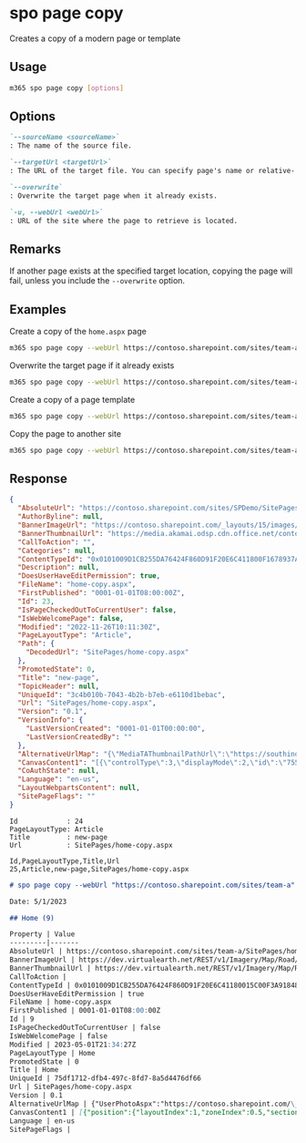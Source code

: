 
# spo page copy

Creates a copy of a modern page or template

## Usage

```sh
m365 spo page copy [options]
```

## Options

```md defintion-list
`--sourceName <sourceName>`
: The name of the source file.

`--targetUrl <targetUrl>`
: The URL of the target file. You can specify page's name or relative- or absolute URL.

`--overwrite`
: Overwrite the target page when it already exists.

`-u, --webUrl <webUrl>`
: URL of the site where the page to retrieve is located.
```

<Global />

## Remarks

If another page exists at the specified target location, copying the page will fail, unless you include the `--overwrite` option.

## Examples

Create a copy of the `home.aspx` page

```sh
m365 spo page copy --webUrl https://contoso.sharepoint.com/sites/team-a --sourceName "home.aspx" --targetUrl "home-copy.aspx"
```

Overwrite the target page if it already exists

```sh
m365 spo page copy --webUrl https://contoso.sharepoint.com/sites/team-a --sourceName "home.aspx" --targetUrl "home-copy.aspx" --overwrite
```

Create a copy of a page template

```sh
m365 spo page copy --webUrl https://contoso.sharepoint.com/sites/team-a --sourceName "templates/PageTemplate.aspx" --targetUrl "page.aspx"
```

Copy the page to another site

```sh
m365 spo page copy --webUrl https://contoso.sharepoint.com/sites/team-a --sourceName "templates/PageTemplate.aspx" --targetUrl "https://contoso.sharepoint.com/sites/team-b/sitepages/page.aspx"
```


## Response

<Tabs>
  <TabItem value="JSON">

  ```json
  {
    "AbsoluteUrl": "https://contoso.sharepoint.com/sites/SPDemo/SitePages/home-copy.aspx",
    "AuthorByline": null,
    "BannerImageUrl": "https://contoso.sharepoint.com/_layouts/15/images/sitepagethumbnail.png",
    "BannerThumbnailUrl": "https://media.akamai.odsp.cdn.office.net/contoso.sharepoint.com/_layouts/15/images/sitepagethumbnail.png",
    "CallToAction": "",
    "Categories": null,
    "ContentTypeId": "0x0101009D1CB255DA76424F860D91F20E6C411800F1678937A82C3142BEF3C962300813B5",
    "Description": null,
    "DoesUserHaveEditPermission": true,
    "FileName": "home-copy.aspx",
    "FirstPublished": "0001-01-01T08:00:00Z",
    "Id": 23,
    "IsPageCheckedOutToCurrentUser": false,
    "IsWebWelcomePage": false,
    "Modified": "2022-11-26T10:11:30Z",
    "PageLayoutType": "Article",
    "Path": {
      "DecodedUrl": "SitePages/home-copy.aspx"
    },
    "PromotedState": 0,
    "Title": "new-page",
    "TopicHeader": null,
    "UniqueId": "3c4b010b-7043-4b2b-b7eb-e6110d1bebac",
    "Url": "SitePages/home-copy.aspx",
    "Version": "0.1",
    "VersionInfo": {
      "LastVersionCreated": "0001-01-01T00:00:00",
      "LastVersionCreatedBy": ""
    },
    "AlternativeUrlMap": "{\"MediaTAThumbnailPathUrl\":\"https://southindia1-mediap.svc.ms/transform/thumbnail?provider=spo&inputFormat={.fileType}&cs=UEFHRVN8U1BP&docid={.spHost}/_api/v2.0/sharePoint:{.resourceUrl}:/driveItem&w={.widthValue}&oauth_token=bearer%20{.oauthToken}\",\"MediaTAThumbnailHostUrl\":\"https://southindia1-mediap.svc.ms\",\"AFDCDNEnabled\":\"ClientNotOnEdge\",\"CurrentSiteCDNPolicy\":\"True\",\"PublicCDNEnabled\":\"True\",\"PrivateCDNEnabled\":\"True\"}",
    "CanvasContent1": "[{\"controlType\":3,\"displayMode\":2,\"id\":\"7558d804-0334-49ca-b14a-53870cf6caae\",\"position\":{\"controlIndex\":1,\"sectionIndex\":1,\"zoneIndex\":1,\"sectionFactor\":12,\"layoutIndex\":1},\"webPartId\":\"e377ea37-9047-43b9-8cdb-a761be2f8e09\",\"emphasis\":{},\"webPartData\":{\"dataVersion\":\"1.0\",\"description\":\"Display a location on a map using Bing Maps.\",\"id\":\"e377ea37-9047-43b9-8cdb-a761be2f8e09\",\"instanceId\":\"7558d804-0334-49ca-b14a-53870cf6caae\",\"properties\":{\"pushPins\":[],\"maxNumberOfPushPins\":1,\"shouldShowPushPinTitle\":true,\"zoomLevel\":12,\"mapType\":\"road\"},\"title\":\"Bing Maps\",\"serverProcessedContent\":{\"htmlStrings\":{},\"searchablePlainTexts\":{},\"imageSources\":{},\"links\":{}}}},{\"controlType\":0,\"pageSettingsSlice\":{\"isDefaultDescription\":true,\"isDefaultThumbnail\":true}}]",
    "CoAuthState": null,
    "Language": "en-us",
    "LayoutWebpartsContent": null,
    "SitePageFlags": ""
  }
  ```

  </TabItem>
  <TabItem value="Text">

  ```text
  Id            : 24
  PageLayoutType: Article
  Title         : new-page
  Url           : SitePages/home-copy.aspx
  ```

  </TabItem>
  <TabItem value="CSV">

  ```csv
  Id,PageLayoutType,Title,Url
  25,Article,new-page,SitePages/home-copy.aspx
  ```

  </TabItem>
  <TabItem value="Markdown">

  ```md
  # spo page copy --webUrl "https://contoso.sharepoint.com/sites/team-a" --sourceName "home.aspx" --targetUrl "home-copy.aspx" --overwrite "true"

  Date: 5/1/2023

  ## Home (9)

  Property | Value
  ---------|-------
  AbsoluteUrl | https://contoso.sharepoint.com/sites/team-a/SitePages/home-copy.aspx
  BannerImageUrl | https://dev.virtualearth.net/REST/v1/Imagery/Map/Road/51.39929962158204,-0.256799995899204/12?mapSize=512,512&key=AobmrKIjQInHa8zf5IjtCu3zVgIZFewRhY9M8NUzpYfvMdO2RKDO2eKI6uRFrP6b
  BannerThumbnailUrl | https://dev.virtualearth.net/REST/v1/Imagery/Map/Road/51.39929962158204,-0.256799995899204/12?mapSize=512,512&key=AobmrKIjQInHa8zf5IjtCu3zVgIZFewRhY9M8NUzpYfvMdO2RKDO2eKI6uRFrP6b
  CallToAction | 
  ContentTypeId | 0x0101009D1CB255DA76424F860D91F20E6C41180015C00F3A91848C479243E57A8317E76E
  DoesUserHaveEditPermission | true
  FileName | home-copy.aspx
  FirstPublished | 0001-01-01T08:00:00Z
  Id | 9
  IsPageCheckedOutToCurrentUser | false
  IsWebWelcomePage | false
  Modified | 2023-05-01T21:34:27Z
  PageLayoutType | Home
  PromotedState | 0
  Title | Home
  UniqueId | 75df1712-dfb4-497c-8fd7-8a5d4476df66
  Url | SitePages/home-copy.aspx
  Version | 0.1
  AlternativeUrlMap | {"UserPhotoAspx":"https://contoso.sharepoint.com/\_vti\_bin/afdcache.ashx/\_userprofile/userphoto.jpg?\_oat\_=1683047510\_65dfacc308ae7abe460ae6e6ce6943d0d218fd9232a69a03fee352b2dbaead4e&P1=1682980536&P2=-64532418&P3=1&P4=itPWLPx8ka8ZYUpPbQSywAH8cSvgj2M7otD6geZ26NUbROmU99rFYzmdBccd7PCiYfzz53QfSTzDpPE0iaxF0OMY0oAYpHVrz5pDUU3k8Se9vXh%2bzaUnJtIJPlp3boTlzcbs6D%2fjown%2bPT%2bTMgEyRGqVjwt8QieNK3z1UNrTmkz8VYD3fmPyVpQMKtZ33o8K8cTsGl11qw6DghlKTP2odBEBSCdBfiJd00z%2fbxvJXi7on0x6RyzYMJbAUXgdBCfDS2QnU8bVWE83aBYHm%2bKo6YZllCM%2bAGQ%2bEfrMDBJDsQEKWryy4gQdkF2JVIaq%2fx0BbRSmVnQKkPVM3iqV8QWyRw%3d%3d","MediaTAThumbnailPathUrl":"https://ukwest1-mediap.svc.ms/transform/thumbnail?provider=spo&inputFormat={.fileType}&cs=UEFHRVN8U1BP&docid={.spHost}/\_api/v2.0/sharePoint:{.resourceUrl}:/driveItem&w={.widthValue}&oauth\_token=bearer%20{.oauthToken}","MediaTAThumbnailHostUrl":"https://ukwest1-mediap.svc.ms","AFDCDNEnabled":"True","CurrentSiteCDNPolicy":"True","PublicCDNEnabled":"True","PrivateCDNEnabled":"True"}
  CanvasContent1 | [{"position":{"layoutIndex":1,"zoneIndex":0.5,"sectionIndex":1,"controlIndex":1,"sectionFactor":6},"controlType":3,"id":"f85f8dfa-9052-4be8-8954-8cdafe811b97","webPartId":"e377ea37-9047-43b9-8cdb-a761be2f8e09","reservedHeight":528,"reservedWidth":570,"addedFromPersistedData":true,"webPartData":{"id":"e377ea37-9047-43b9-8cdb-a761be2f8e09","instanceId":"f85f8dfa-9052-4be8-8954-8cdafe811b97","title":"Bing Maps","description":"Display a location on a map using Bing Maps.","audiences":[],"serverProcessedContent":{"htmlStrings":{},"searchablePlainTexts":{},"imageSources":{},"links":{}},"dataVersion":"1.0","properties":{"pushPins":[],"maxNumberOfPushPins":1,"shouldShowPushPinTitle":true,"zoomLevel":12,"mapType":"road","center":{"latitude":51.399299621582038,"longitude":-0.256799995899204,"altitude":0,"altitudeReference":-1}},"containsDynamicDataSource":false}},{"position":{"layoutIndex":1,"zoneIndex":0.5,"sectionIndex":2,"controlIndex":1,"sectionFactor":6},"id":"emptySection","addedFromPersistedData":true},{"controlType":3,"webPartId":"8c88f208-6c77-4bdb-86a0-0c47b4316588","position":{"zoneIndex":1,"sectionIndex":1,"controlIndex":1,"sectionFactor":8},"id":"71eab4c9-8340-4706-96b9-331527890975","addedFromPersistedData":true,"reservedHeight":406,"reservedWidth":776,"webPartData":{"id":"8c88f208-6c77-4bdb-86a0-0c47b4316588","instanceId":"71eab4c9-8340-4706-96b9-331527890975","title":"News","audiences":[],"serverProcessedContent":{"htmlStrings":{},"searchablePlainTexts":{},"imageSources":{},"links":{"baseUrl":"/sites/Company311"}},"dataVersion":"1.12","properties":{"layoutId":"FeaturedNews","dataProviderId":"news","emptyStateHelpItemsCount":"1","showChrome":true,"carouselSettings":{"autoplay":false,"autoplaySpeed":5,"dots":true,"lazyLoad":true},"showNewsMetadata":{"showSocialActions":false,"showAuthor":true,"showDate":true},"newsDataSourceProp":1,"carouselHeroWrapperComponentId":"","prefetchCount":4,"filters":[{"filterType":1,"value":"","values":[]}],"newsSiteList":[],"renderItemsSliderValue":4,"layoutComponentId":"","webId":"c59dae7c-48bd-4241-96b7-b81d4bbc25cb","siteId":"9fcdddc5-bd7e-4120-b934-bf675b76855f","filterKQLQuery":""},"containsDynamicDataSource":false}},{"position":{"zoneIndex":1,"sectionIndex":1,"controlIndex":1.5,"sectionFactor":8,"layoutIndex":1},"controlType":3,"id":"dcfa91cf-96fa-47cd-9363-7f2fea373526","webPartId":"490d7c76-1824-45b2-9de3-676421c997fa","reservedHeight":326,"reservedWidth":776,"addedFromPersistedData":true,"webPartData":{"id":"490d7c76-1824-45b2-9de3-676421c997fa","instanceId":"dcfa91cf-96fa-47cd-9363-7f2fea373526","title":"Embed","description":"Embed content from other sites such as Sway, YouTube, Vimeo, and more","audiences":[],"serverProcessedContent":{"htmlStrings":{},"searchablePlainTexts":{},"imageSources":{},"links":{}},"dataVersion":"1.2","properties":{"embedCode":"","cachedEmbedCode":"","shouldScaleWidth":true,"tempState":{},"thumbnailUrl":""},"containsDynamicDataSource":false}},{"controlType":3,"webPartId":"eb95c819-ab8f-4689-bd03-0c2d65d47b1f","position":{"zoneIndex":1,"sectionIndex":1,"controlIndex":2,"sectionFactor":8},"id":"3dde98e4-07d7-46d6-b57f-128d6ae5438c","addedFromPersistedData":true,"reservedHeight":939,"reservedWidth":776,"webPartData":{"id":"eb95c819-ab8f-4689-bd03-0c2d65d47b1f","instanceId":"3dde98e4-07d7-46d6-b57f-128d6ae5438c","title":"Site activity","audiences":[],"serverProcessedContent":{"htmlStrings":{},"searchablePlainTexts":{},"imageSources":{},"links":{}},"dataVersion":"1.0","properties":{"maxItems":9},"containsDynamicDataSource":false}},{"position":{"zoneIndex":1,"sectionIndex":2,"controlIndex":0.5,"sectionFactor":4,"layoutIndex":1},"controlType":3,"id":"9d1fed5d-9274-4a82-8891-58bbc937c92b","webPartId":"f6fdf4f8-4a24-437b-a127-32e66a5dd9b4","addedFromPersistedData":true,"reservedHeight":449,"reservedWidth":364,"webPartData":{"id":"f6fdf4f8-4a24-437b-a127-32e66a5dd9b4","instanceId":"9d1fed5d-9274-4a82-8891-58bbc937c92b","title":"Twitter","description":"Display a Twitter feed","audiences":[],"serverProcessedContent":{"htmlStrings":{},"searchablePlainTexts":{},"imageSources":{},"links":{}},"dataVersion":"1.0","properties":{"displayAs":"list","displayHeader":false,"displayFooter":false,"displayBorders":true,"limit":"3","term":"@microsoft","widthSlider":100,"title":"","allowStretch":false,"displayLightTheme":true},"containsDynamicDataSource":false}},{"controlType":3,"webPartId":"c70391ea-0b10-4ee9-b2b4-006d3fcad0cd","position":{"zoneIndex":1,"sectionIndex":2,"controlIndex":1,"sectionFactor":4},"id":"2d412c2a-ed7d-4117-bf54-f1b9a28c1346","addedFromPersistedData":true,"reservedHeight":173,"reservedWidth":364,"webPartData":{"id":"c70391ea-0b10-4ee9-b2b4-006d3fcad0cd","instanceId":"2d412c2a-ed7d-4117-bf54-f1b9a28c1346","title":"Quick links","audiences":[],"serverProcessedContent":{"htmlStrings":{},"searchablePlainTexts":{"title":"Quick links","items[0].title":"Learn about a team site","items[1].title":"Learn how to add a page"},"imageSources":{},"links":{"baseUrl":"/sites/Company311","items[0].sourceItem.url":"https://go.microsoft.com/fwlink/p/?linkid=827918","items[1].sourceItem.url":"https://go.microsoft.com/fwlink/p/?linkid=827919"},"componentDependencies":{"layoutComponentId":"706e33c8-af37-4e7b-9d22-6e5694d92a6f"}},"dataVersion":"2.2","properties":{"items":[{"sourceItem":{"itemType":2},"thumbnailType":3,"id":1,"description":"","altText":"","rawPreviewImageMinCanvasWidth":32767},{"sourceItem":{"itemType":2},"thumbnailType":3,"id":2,"description":"","altText":"","rawPreviewImageMinCanvasWidth":32767}],"isMigrated":true,"layoutId":"List","shouldShowThumbnail":true,"hideWebPartWhenEmpty":true,"dataProviderId":"QuickLinks","listLayoutOptions":{"showDescription":false,"showIcon":true},"imageWidth":100,"buttonLayoutOptions":{"showDescription":false,"buttonTreatment":2,"iconPositionType":2,"textAlignmentVertical":2,"textAlignmentHorizontal":2,"linesOfText":2},"waffleLayoutOptions":{"iconSize":1,"onlyShowThumbnail":false},"webId":"c59dae7c-48bd-4241-96b7-b81d4bbc25cb","siteId":"9fcdddc5-bd7e-4120-b934-bf675b76855f"},"containsDynamicDataSource":false}},{"controlType":3,"webPartId":"f92bf067-bc19-489e-a556-7fe95f508720","position":{"zoneIndex":1,"sectionIndex":2,"controlIndex":2,"sectionFactor":4},"id":"c047c8d5-b5d0-4852-8a38-b58da702243c","addedFromPersistedData":true,"reservedHeight":291,"reservedWidth":364,"webPartData":{"id":"f92bf067-bc19-489e-a556-7fe95f508720","instanceId":"c047c8d5-b5d0-4852-8a38-b58da702243c","title":"Document library","audiences":[],"serverProcessedContent":{"htmlStrings":{},"searchablePlainTexts":{"listTitle":"Documents"},"imageSources":{},"links":{}},"dynamicDataPaths":{},"dynamicDataValues":{"filterBy":{}},"dataVersion":"1.0","properties":{"isDocumentLibrary":true,"showDefaultDocumentLibrary":true,"webpartHeightKey":4,"selectedListUrl":""},"containsDynamicDataSource":true}},{"controlType":0,"pageSettingsSlice":{"isDefaultDescription":true,"isDefaultThumbnail":true,"isSpellCheckEnabled":true,"globalRichTextStylingVersion":0,"rtePageSettings":{"contentVersion":4},"isEmailReady":false}}]
  Language | en-us
  SitePageFlags |
  ```

  </TabItem>
</Tabs>


